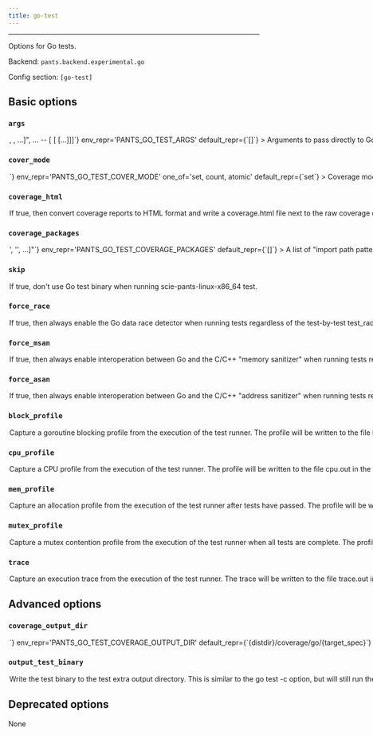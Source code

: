 ```yaml
---
title: go-test
---
```



---

Options for Go tests.

Backend: <span className="color--primary">`pants.backend.experimental.go`</span>

Config section: <span className="color--primary">`[go-test]`</span>

<span className={styles.options}>

## Basic options

### `args`

<Option
  cli_repr={`--go-test-args="[<shell_str>, <shell_str>, ...]", ... -- [<shell_str> [<shell_str> [...]]]`}
  env_repr='PANTS_GO_TEST_ARGS'
  default_repr={`[]`}
>

Arguments to pass directly to Go test binary, e.g. `--go-test-args='-run TestFoo -v'`.

Known Go test options will be transformed into the form expected by the test binary, e.g. `-v` becomes `-test.v`. Run `go help testflag` from the Go SDK to learn more about the options supported by Go test binaries.

</Option>

### `cover_mode`

<Option
  cli_repr={`--go-test-cover-mode=<GoCoverMode>`}
  env_repr='PANTS_GO_TEST_COVER_MODE'
  one_of='set, count, atomic'
  default_repr={`set`}
>

Coverage mode to use when running Go tests with coverage analysis enabled via --test-use-coverage. Valid values are `set`, `count`, and `atomic`:

- `set`: bool: does this statement run?

- `count`: int: how many times does this statement run?

- `atomic`: int: count, but correct in multithreaded tests; significantly more expensive.

</Option>

### `coverage_html`

<Option
  cli_repr={`--[no-]go-test-coverage-html`}
  env_repr="PANTS_GO_TEST_COVERAGE_HTML"
  default_repr={`True`}
>

If true, then convert coverage reports to HTML format and write a
`coverage.html` file next to the raw coverage data.

</Option>

### `coverage_packages`

<Option
  cli_repr={`--go-test-coverage-packages="['<str>', '<str>', ...]"`}
  env_repr='PANTS_GO_TEST_COVERAGE_PACKAGES'
  default_repr={`[]`}
>

A list of &quot;import path patterns&quot; for determining which import paths will be instrumented for code coverage.

From `go help packages`:

An import path is a pattern if it includes one or more &quot;...&quot; wildcards, each of which can match any string, including the empty string and strings containing slashes. Such a pattern expands to all package directories found in the GOPATH trees with names matching the patterns.

To make common patterns more convenient, there are two special cases. First, /... at the end of the pattern can match an empty string, so that net/... matches both net and packages in its subdirectories, like net/http. Second, any slash-separated pattern element containing a wildcard never participates in a match of the &quot;vendor&quot; element in the path of a vendored package, so that ./... does not match packages in subdirectories of ./vendor or ./mycode/vendor, but ./vendor/... and ./mycode/vendor/... do. Note, however, that a directory named vendor that itself contains code is not a vendored package: cmd/vendor would be a command named vendor, and the pattern cmd/... matches it. See golang.org/s/go15vendor for more about vendoring.

This option is similar to the `go test -coverpkg` option, but without support currently for reserved import path patterns like `std` and `all`.

</Option>

### `skip`

<Option
  cli_repr={`--[no-]go-test-skip`}
  env_repr="PANTS_GO_TEST_SKIP"
  default_repr={`False`}
>

If true, don&#x27;t use Go test binary when running `scie-pants-linux-x86_64
  test`.

</Option>

### `force_race`

<Option
  cli_repr={`--[no-]go-test-force-race`}
  env_repr='PANTS_GO_TEST_FORCE_RACE'
  default_repr={`False`}
>

If true, then always enable the Go data race detector when running tests regardless of the test-by-test `test_race` field on the relevant `go_package` target.

See https://go.dev/doc/articles/race_detector for additional information about the Go data race detector.

</Option>

### `force_msan`

<Option
  cli_repr={`--[no-]go-test-force-msan`}
  env_repr='PANTS_GO_TEST_FORCE_MSAN'
  default_repr={`False`}
>

If true, then always enable interoperation between Go and the C/C++ &quot;memory sanitizer&quot; when running tests regardless of the test-by-test `msan` field on the relevant `go_package` target.

See https://github.com/google/sanitizers/wiki/MemorySanitizer for additional information about the C/C++ memory sanitizer.

</Option>

### `force_asan`

<Option
  cli_repr={`--[no-]go-test-force-asan`}
  env_repr='PANTS_GO_TEST_FORCE_ASAN'
  default_repr={`False`}
>

If true, then always enable interoperation between Go and the C/C++ &quot;address sanitizer&quot; when running tests regardless of the test-by-test `asan` field on the relevant `go_package` target.

See https://github.com/google/sanitizers/wiki/AddressSanitizer for additional information about the C/C++ address sanitizer.

</Option>

### `block_profile`

<Option
  cli_repr={`--[no-]go-test-block-profile`}
  env_repr="PANTS_GO_TEST_BLOCK_PROFILE"
  default_repr={`False`}
>

Capture a goroutine blocking profile from the execution of the test runner.
The profile will be written to the file `block.out` in the test extra output
directory. The test binary will also be written to the test extra output
directory.

</Option>

### `cpu_profile`

<Option
  cli_repr={`--[no-]go-test-cpu-profile`}
  env_repr="PANTS_GO_TEST_CPU_PROFILE"
  default_repr={`False`}
>

Capture a CPU profile from the execution of the test runner. The profile will
be written to the file `cpu.out` in the test extra output directory. The test
binary will also be written to the test extra output directory.

</Option>

### `mem_profile`

<Option
  cli_repr={`--[no-]go-test-mem-profile`}
  env_repr="PANTS_GO_TEST_MEM_PROFILE"
  default_repr={`False`}
>

Capture an allocation profile from the execution of the test runner after
tests have passed. The profile will be written to the file `mem.out` in the
test extra output directory. The test binary will also be written to the test
extra output directory.

</Option>

### `mutex_profile`

<Option
  cli_repr={`--[no-]go-test-mutex-profile`}
  env_repr="PANTS_GO_TEST_MUTEX_PROFILE"
  default_repr={`False`}
>

Capture a mutex contention profile from the execution of the test runner when
all tests are complete. The profile will be written to the file `mutex.out` in
the test extra output directory. The test binary will also be written to the
test extra output directory.

</Option>

### `trace`

<Option
  cli_repr={`--[no-]go-test-trace`}
  env_repr="PANTS_GO_TEST_TRACE"
  default_repr={`False`}
>

Capture an execution trace from the execution of the test runner. The trace
will be written to the file `trace.out` in the test extra output directory.

</Option>

## Advanced options

### `coverage_output_dir`

<Option
  cli_repr={`--go-test-coverage-output-dir=<str>`}
  env_repr='PANTS_GO_TEST_COVERAGE_OUTPUT_DIR'
  default_repr={`{distdir}/coverage/go/{target_spec}`}
>

Path to write the Go coverage reports to. Must be relative to the build root.

Replacements:

- `{distdir}` is replaced with the Pants `distdir`.

- `{target_spec}` is replaced with the address of the applicable `go_package` target with `/` characters replaced with dots (`.`).

- `{import_path}` is replaced with the applicable package&#x27;s import path. Subdirectories will be made for any path components separated by `/` characters.

- `{import_path_escaped}` is replaced with the applicable package&#x27;s import path but with slashes converted to underscores. This is deprecated and only exists to support behavior from earlier versions.

</Option>

### `output_test_binary`

<Option
  cli_repr={`--[no-]go-test-output-test-binary`}
  env_repr='PANTS_GO_TEST_OUTPUT_TEST_BINARY'
  default_repr={`False`}
>

Write the test binary to the test extra output directory.

This is similar to the `go test -c` option, but will still run the underlying test.

</Option>

## Deprecated options

None

</span>
